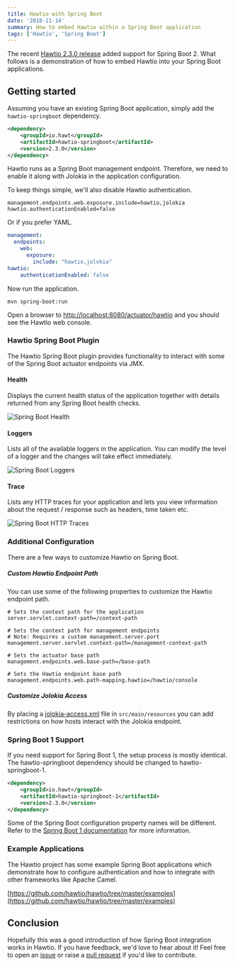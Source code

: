 ```yaml
---
title: Hawtio with Spring Boot
date: '2018-11-14'
summary: How to embed Hawtio within a Spring Boot application
tags: ['Hawtio', 'Spring Boot']
---
```


The recent [Hawtio 2.3.0 release](https://github.com/hawtio/hawtio/releases/tag/hawtio-2.3.0) added support for Spring Boot 2. What follows is a demonstration of how to embed Hawtio into your Spring Boot applications.

## Getting started

Assuming you have an existing Spring Boot application, simply add the `hawtio-springboot` dependency.

```xml
<dependency>
    <groupId>io.hawt</groupId>
    <artifactId>hawtio-springboot</artifactId>
    <version>2.3.0</version>
</dependency>
```

Hawtio runs as a Spring Boot management endpoint. Therefore, we need to enable it along with Jolokia in the application configuration.

To keep things simple, we'll also disable Hawtio authentication.

```
management.endpoints.web.exposure.include=hawtio,jolokia
hawtio.authenticationEnabled=false
```

Or if you prefer YAML.

```yaml
management:
  endpoints:
    web:
      exposure:
        include: "hawtio,jolokia"
hawtio:
    authenticationEnabled: false
```

Now run the application.

```
mvn spring-boot:run
```

Open a browser to [http://localhost:8080/actuator/hawtio](http://localhost:8080/actuator/hawtio) and you should see the Hawtio web console.

### Hawtio Spring Boot Plugin

The Hawtio Spring Boot plugin provides functionality to interact with some of the Spring Boot actuator endpoints via JMX.

#### Health

Displays the current health status of the application together with details returned from any Spring Boot health checks.

![Spring Boot Health](/static/images/spring-boot-health.png)

#### Loggers

Lists all of the available loggers in the application. You can modify the level of a logger and the changes will take effect immediately.

![Spring Boot Loggers](/static/images/spring-boot-loggers.png)

#### Trace

Lists any HTTP traces for your application and lets you view information about the request / response such as headers, time taken etc.

![Spring Boot HTTP Traces](/static/images/spring-boot-trace.png)


### Additional Configuration

There are a few ways to customize Hawtio on Spring Boot.

##### Custom Hawtio Endpoint Path

You can use some of the following properties to customize the Hawtio endpoint path.

```
# Sets the context path for the application
server.servlet.context-path=/context-path

# Sets the context path for management endpoints
# Note: Requires a custom management.server.port
management.server.servlet.context-path=/management-context-path

# Sets the actuator base path
management.endpoints.web.base-path=/base-path

# Sets the Hawtio endpoint base path
management.endpoints.web.path-mapping.hawtio=/hawtio/console
```

##### Customize Jolokia Access

By placing a [jolokia-access.xml](https://jolokia.org/reference/html/security.html) file in `src/main/resources` you can add restrictions on how hosts interact with the Jolokia endpoint.

### Spring Boot 1 Support

If you need support for Spring Boot 1, the setup process is mostly identical. The hawtio-springboot dependency should be changed to hawtio-springboot-1.

```xml
<dependency>
    <groupId>io.hawt</groupId>
    <artifactId>hawtio-springboot-1</artifactId>
    <version>2.3.0</version>
</dependency>
```

Some of the Spring Boot configuration property names will be different. Refer to the [Spring Boot 1 documentation](https://docs.spring.io/spring-boot/docs/1.5.x/reference/html/) for more information.

### Example Applications

The Hawtio project has some example Spring Boot applications which demonstrate how to configure authentication and how to integrate with other frameworks like Apache Camel.

[https://github.com/hawtio/hawtio/tree/master/examples](https://github.com/hawtio/hawtio/tree/master/examples)


## Conclusion

Hopefully this was a good introduction of how Spring Boot integration works in Hawtio. If you have feedback, we'd love to hear about it! Feel free to open an [issue](https://github.com/hawtio/hawtio/issues) or raise a [pull request](https://github.com/hawtio/hawtio/pulls) if you'd like to contribute.

